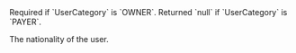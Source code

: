   
<ParamField body="Nationality" type="string" >     
Required if `UserCategory` is `OWNER`. Returned `null` if `UserCategory` is `PAYER`.

The nationality of the user.
</ParamField>